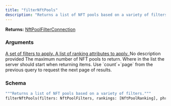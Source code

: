 ```yaml
---
title: "filterNftPools"
description: "Returns a list of NFT pools based on a variety of filters."
---
```


**Returns:** [NftPoolFilterConnection](/api-reference/types/nftpoolfilterconnection)

### Arguments

<a href="/api-reference/types/nftpoolfilters">
  <ResponseField name="filters" type="NftPoolFilters">
    A set of filters to apply.
  </ResponseField>
</a>

<a href="/api-reference/types/nftpoolranking">
  <ResponseField name="rankings" type="[NftPoolRanking]">
    A list of ranking attributes to apply.
  </ResponseField>
</a>

<ResponseField name="phrase" type="String">
  No description provided
</ResponseField>

<ResponseField name="limit" type="Int">
  The maximum number of NFT pools to return.
</ResponseField>

<ResponseField name="offset" type="Int">
  Where in the list the server should start when returning items. Use `count`+`page` from the previous query to request the next page of results.
</ResponseField>

### Schema


```graphql 
"""Returns a list of NFT pools based on a variety of filters."""
filterNftPools(filters: NftPoolFilters, rankings: [NftPoolRanking], phrase: String, limit: Int, offset: Int): NftPoolFilterConnection
```
